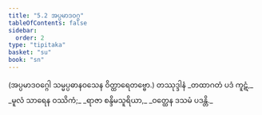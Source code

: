 ```yaml
---
title: "5.2 အပ္ပမာဒဝဂ္ဂ"
tableOfContents: false
sidebar:
  order: 2
type: "tipitaka"
basket: "su"
book: "sn"
---
```



<DynamicBreadcrumb />

<Paragraph number="1291" type="center" book="sn">
(အပ္ပမာဒဝဂ္ဂေါ သမ္မပ္ပဓာနဝသေန ဝိတ္ထာရေတဗ္ဗော.)

</Paragraph>

<Paragraph number="1292" type="center" book="sn">
တဿုဒ္ဒါနံ


</Paragraph>

<Paragraph number="1293" type="verses" book="sn">
_တထာဂတံ ပဒံ ကူဋံ,_  
_မူလံ သာရေန ဝဿိကံ;_  
_ရာဇာ စန္ဒိမသူရိယာ,_  
_ဝတ္ထေန ဒသမံ ပဒန္တိ._
</Paragraph>